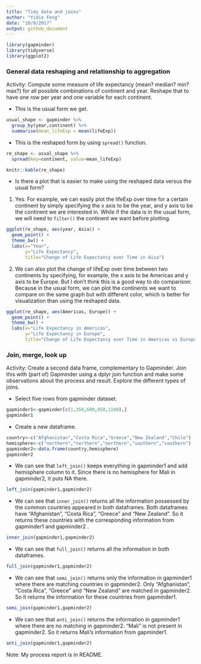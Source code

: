 ```yaml
---
title: "Tidy data and joins"
author: "Yidie Feng"
date: "10/9/2017"
output: github_document
---
```


```r
library(gapminder)
library(tidyverse)
library(ggplot2)
```

### General data reshaping and relationship to aggregation

Activity: Compute some measure of life expectancy (mean? median? min? max?) for all possible combinations of continent and year. Reshape that to have one row per year and one variable for each continent.

- This is the usual form we get.
```r
usual_shape <- gapminder %>%
  group_by(year,continent) %>%
  summarise(mean_lifeExp = mean(lifeExp))
```

- This is the reshaped form by using `spread()` function.
```r
re_shape <- usual_shape %>%
  spread(key=continent, value=mean_lifeExp)

knitr::kable(re_shape)
```

- Is there a plot that is easier to make using the reshaped data versus the usual form? 

1. Yes. For example, we can easily plot the lifeExp over time for a certain continent by simply specifying the x axis to be the year, and y axis to be the continent we are interested in. While if the data is in the usual form, we will need to `filter()` the continent we want before plotting.  
```r
ggplot(re_shape, aes(year, Asia)) +
  geom_point() +
  theme_bw() +
  labs(x="Year",
       y="Life Expectancy",
       title="Change of Life Expectancy over Time in Aisa")
```

2. We can also plot the change of lifeExp over time between two continents by specifying, for example, the x axis to be Americas and y axis to be Europe. But I don't think this is a good way to do comparison. Because in the usual form, we can plot the continents we want to compare on the same graph but with different color, which is better for visualization than using the reshaped data.
```r
ggplot(re_shape, aes(Americas, Europe)) +
  geom_point() +
  theme_bw() +
  labs(x="Life Expectancy in Americas",
       y="Life Expectancy in Europe",
       title="Change of Life Expectancy over Time in Americas vs Europe")
```

### Join, merge, look up

Activity: Create a second data frame, complementary to Gapminder. Join this with (part of) Gapminder using a dplyr join function and make some observations about the process and result. Explore the different types of joins.

- Select five rows from gapminder dataset. 
```r
gapminder1<-gapminder[c(1,350,600,950,1100),]
gapminder1
```

- Create a new dataframe.
```r
country<-c("Afghanistan","Costa Rica","Greece","New Zealand","Chile")
hemisphere<-c("northern","northern","northern","southern","southern")
gapminder2<-data.frame(country,hemisphere)
gapminder2
```

- We can see that `left_join()` keeps everything in gapminder1 and add hemisphere column to it. Since there is no hemisphere for Mali in gapminder2, it puts NA there.
```r
left_join(gapminder1,gapminder2)
```

- We can see that `inner_join()` returns all the information possessed by the common countries appeared in both dataframes. Both dataframes have "Afghanistan", "Costa Rica", "Greece" and "New Zealand". So it returns these countries with the corresponding information from gapminder1 and gapminder2 .  
```r
inner_join(gapminder1,gapminder2)
```

- We can see that `full_join()` returns all the information in both dataframes.
```r
full_join(gapminder1,gapminder2)
```

- We can see that `semi_join()` returns only the information in gapminder1 where there are matching countries in gapminder2. Only "Afghanistan", "Costa Rica", "Greece" and "New Zealand" are matched in gapminder2. So it returns the information for these countries from gapminder1.  
```r
semi_join(gapminder1,gapminder2)
```

- We can see that `anti_join()` returns the information in gapminder1 where there are no matching in gapminder2. "Mali" is not present in gapminder2. So it returns Mali's information from gapminder1.
```r
anti_join(gapminder1,gapminder2)
```

Note: My process report is in README.

